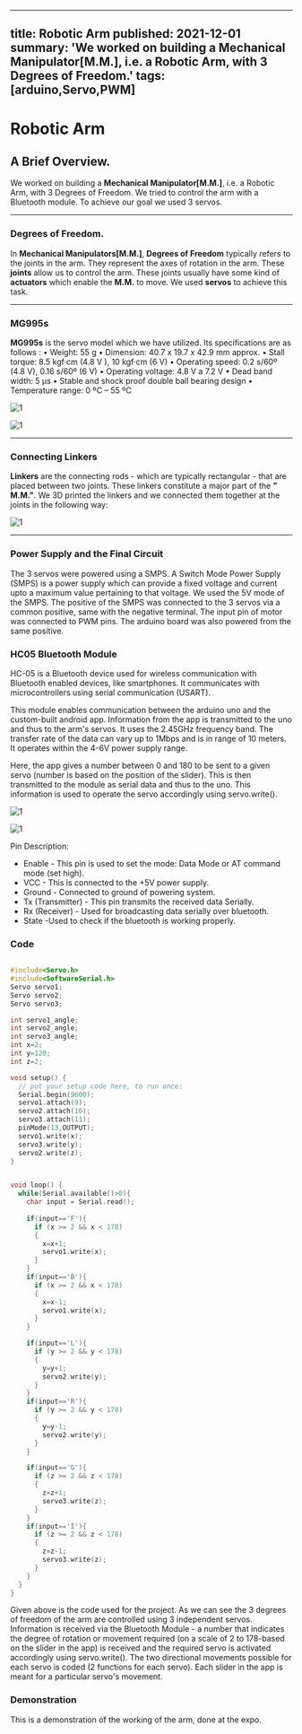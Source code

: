 <!-- ---
title: Robotic Arm
tags: [arduino,Servo,PWM]
layout: article
mode: normal
type: article
sharing: true
author: Shashank Raghav, Pavan Kalyan, Swetha Krishna, Vibhum Raj
show_author_profile: false
show_title: true
full_width: false
header: true
cover: /assets/images/blog/thumbnails/Servo Motors PWM.png
--- -->
---
title: Robotic Arm
published: 2021-12-01
summary: 'We worked on building a Mechanical Manipulator[M.M.], i.e. a Robotic Arm, with 3 Degrees of Freedom.'
tags:  [arduino,Servo,PWM]
---

# Robotic Arm
## A Brief Overview.
We worked on building a **Mechanical Manipulator[M.M.]**, i.e. a Robotic Arm, with 3 Degrees of Freedom. We tried to control the arm with a Bluetooth module. To achieve our goal we used 3 servos.
***
### Degrees of Freedom.
In **Mechanical Manipulators[M.M.]**, **Degrees of Freedom** typically refers to the joints in the arm. They represent the axes of rotation in the arm. These **joints** allow us to control the arm. These joints usually have some kind of **actuators** which enable the  **M.M.** to move. We used **servos** to achieve this task.

***
### MG995s
**MG995s** is the servo model which we have utilized. 
Its specifications are as follows :
• Weight: 55 g
• Dimension: 40.7 x 19.7 x 42.9 mm approx.
• Stall torque: 8.5 kgf·cm (4.8 V ), 10 kgf·cm (6 V)
• Operating speed: 0.2 s/60º (4.8 V), 0.16 s/60º (6 V)
• Operating voltage: 4.8 V a 7.2 V
• Dead band width: 5 µs
• Stable and shock proof double ball bearing design
• Temperature range: 0 ºC – 55 ºC


<Image
  src='/static/images/blog/Robotic-Arm/1.png'
  alt='1'
  width='auto'
  height='auto'
/>

<Image
  src='/static/images/blog/Robotic-Arm/2.png'
  alt='1'
  width='auto'
  height='auto'
/>

***
### Connecting Linkers
**Linkers** are the connecting rods - which are typically rectangular - that are placed between two joints. These linkers constitute a major part of the **" M.M."**. We 3D printed the linkers and we connected them together at the joints in the following way:

<Image
  src='/static/images/blog/Robotic-Arm/3.png'
  alt='1'
  width='auto'
  height='auto'
/>


***

### Power Supply and the Final Circuit
The 3 servos were powered using a SMPS. A Switch Mode Power Supply (SMPS) is a power supply which can provide a fixed voltage and current upto a maximum value pertaining to that voltage.
We used the 5V mode of the SMPS.
The positive of the SMPS was connected to the 3 servos via a common positive, same with the negative terminal. The input pin of motor was connected to PWM pins. 
The arduino board was also powered from the same positive. 




### HC05 Bluetooth Module

HC-05 is a Bluetooth device used for wireless communication with Bluetooth enabled devices, like smartphones. It communicates with microcontrollers using serial communication (USART).

This module enables communication between the arduino uno and the custom-built android app. Information from the app is transmitted to the uno and thus to the arm's servos. It uses the 2.45GHz frequency band. The transfer rate of the data can vary up to 1Mbps and is in range of 10 meters. It operates within the 4-6V power supply range.

Here, the app gives a number between 0 and 180 to be sent to a given servo (number is based on the position of the slider). This is then transmitted to the module as serial data and thus to the uno. This information is used to operate the servo accordingly using servo.write().


<Image
  src='/static/images/blog/Robotic-Arm/4.png'
  alt='1'
  width='auto'
  height='auto'
/>

<Image
  src='/static/images/blog/Robotic-Arm/5.png'
  alt='1'
  width='auto'
  height='auto'
/>


Pin Description:

- Enable - This pin is used to set the mode: Data Mode or AT command mode (set high).
- VCC - This is connected to the +5V power supply.
- Ground - Connected to ground of powering system.
- Tx (Transmitter) - This pin transmits the received data Serially.
- Rx (Receiver) - Used for broadcasting data serially over bluetooth.
- State -Used to check if the bluetooth is working properly.

### Code

```c++

#include<Servo.h>
#include<SoftwareSerial.h>
Servo servo1;
Servo servo2;
Servo servo3;

int servo1_angle;
int servo2_angle;
int servo3_angle;
int x=2;
int y=120;
int z=2;

void setup() {
  // put your setup code here, to run once:
  Serial.begin(9600);
  servo1.attach(9);
  servo2.attach(10);
  servo3.attach(11);
  pinMode(13,OUTPUT);
  servo1.write(x);
  servo3.write(y);
  servo2.write(z);
}


void loop() {
  while(Serial.available()>0){
    char input = Serial.read();
    
    if(input=='F'){
      if (x >= 2 && x < 178)
      {
        x=x+1;
        servo1.write(x);
      }
    }
    if(input=='B'){
      if (x >= 2 && x < 178)
      {
        x=x-1;
        servo1.write(x);
      }
    }

    if(input=='L'){
      if (y >= 2 && y < 178)
      {
        y=y+1;
        servo2.write(y);
      }
    }
    if(input=='R'){
      if (y >= 2 && y < 178)
      {
        y=y-1;
        servo2.write(y);
      }
    }

    if(input=='G'){
      if (z >= 2 && z < 178)
      {
        z=z+1;
        servo3.write(z);
      }
    }
    if(input=='I'){
      if (z >= 2 && z < 178)
      {
        z=z-1;
        servo3.write(z);
      }
    }
  }
}
```

Given above is the code used for the project. As we can see the 3 degrees of freedom of the arm are controlled using 3 independent servos. Information is received via the Bluetooth Module - a number that indicates the degree of rotation or movement required (on a scale of 2 to 178-based on the slider in the app) is received and the required servo is activated accordingly using servo.write(). The two directional movements possible for each servo is coded (2 functions for each servo). Each slider in the app is meant for a particular servo's movement.

### Demonstration
This is a demonstration of the working of the arm, done at the expo.
<EmbedItem url='https://www.youtube.com/embed/hvCeoiGeYC4' />

<EmbedItem url='https://www.youtube.com/embed/hvCeoiGeYC4' />


